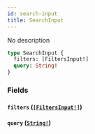```yaml
---
id: search-input
title: SearchInput
---
```


No description

```graphql
type SearchInput {
  filters: [FiltersInput!]
  query: String!
}
```

### Fields

#### `filters` ([`[FiltersInput!]`](/graphql/inputs/filters-input))

#### `query` ([`String!`](/graphql/scalars/string))
